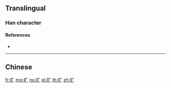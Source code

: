 {{also|擴}}
==Translingual==
{{Han simplified forms|擴|拡|扩}}

===Han character===
{{Han char|rn=64|rad=手|as=03|sn=6|four=|canj=QI,XQI|ids=⿰扌广}}

====References====
* {{Han ref|kx=0418.141|hdz=31831.090|uh=6269|ud=25193}}

----

==Chinese==
{{zh-see|擴}}

[[fr:扩]]
[[mg:扩]]
[[no:扩]]
[[pl:扩]]
[[th:扩]]
[[zh:扩]]